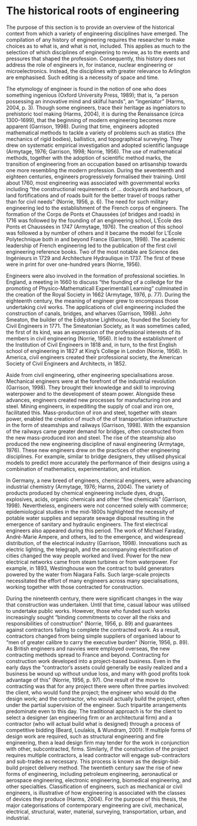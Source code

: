 # The historical roots of engineering {#engineering}

The purpose of this section is to provide an overview of the
historical context from which a variety of engineering disciplines
have emerged. The compilation of any history of engineering requires
the researcher to make choices as to what is, and what is not,
included. This applies as much to the selection of which disciplines
of engineering to review, as to the events and pressures that shaped
the profession. Consequently, this history does not address the role
of engineers in, for instance, nuclear engineering or
microelectronics. Instead, the disciplines with greater relevance to
Arlington are emphasised. Such editing is a necessity of space and
time.

The etymology of engineer is found in the notion of one who does
something ingenious (Oxford University Press, 1989); that is, “a
person possessing an innovative mind and skilful hands”, an
“ingeniator” (Harms, 2004, p. 3). Though some engineers, trace their
heritage as ingeniators to prehistoric tool making (Harms, 2004), it
is during the Renaissance (circa 1300–1699), that the beginning of
modern engineering becomes more apparent (Garrison, 1998). During that
time, engineers adopted mathematical methods to tackle a variety of
problems such as statics (the mechanics of rigid bodies), ballistics,
and topographical surveying. They drew on systematic empirical
investigation and adopted scientific language (Armytage, 1976;
Garrison, 1998; Norrie, 1956). The use of mathematical methods,
together with the adoption of scientific method marks, the transition
of engineering from an occupation based on artisanship towards one
more resembling the modern profession. During the seventeenth and
eighteen centuries, engineers progressively formalised their training.
Until about 1760, most engineering was associated with governmental
works including “the constructional requirements of … dockyards and
harbours, of land fortifications and of roads built for the better
travel of troops rather than for civil needs” (Norrie, 1956, p. 6).
The need for such military engineering led to the establishment of the
French corps of engineers. The formation of the Corps de Ponts et
Chaussées (of bridges and roads) in 1716 was followed by the founding
of an engineering school, L’École des Ponts et Chaussées in 1747
(Armytage, 1976). The creation of this school was followed a by number
of others and it became the model for L’École Polytechnique both in
and beyond France (Garrison, 1998). The academic leadership of French
engineering led to the publication of the first civil engineering
reference books. Two of the most notable are Science des Ingénieurs in
1729 and Architecture Hydraulique in 1737. The first of these were in
print for over one-hundred years (Norrie, 1956).

Engineers were also involved in the formation of professional
societies. In England, a meeting in 1660 to discuss “the founding of a
colledge for the promoting of Physico-Mathematicall Experimentall
Learning” culminated in the creation of the Royal Society in 1662
(Armytage, 1976, p. 77). During the eighteenth century, the meaning of
engineer grew to encompass those undertaking civil works. The
applications of civil engineering included the construction of canals,
bridges, and wharves (Garrison, 1998). John Smeaton, the builder of
the Eddystone Lighthouse, founded the Society for Civil Engineers
in 1771. The Smeatonian Society, as it was sometimes called, the first
of its kind, was an expression of the professional interests of its
members in civil engineering (Norrie, 1956). It led to the
establishment of the Institution of Civil Engineers in 1818 and, in
turn, to the first English school of engineering in 1827 at King’s
College in London (Norrie, 1956). In America, civil engineers created
their professional society, the American Society of Civil Engineers
and Architects, in 1852.

Aside from civil engineering, other engineering specialisations arose.
Mechanical engineers were at the forefront of the industrial
revolution (Garrison, 1998). They brought their knowledge and skill to
improving waterpower and to the development of steam power. Alongside
these advances, engineers created new processes for manufacturing iron
and steel. Mining engineers, in expediting the supply of coal and iron
ore, facilitated this. Mass-production of iron and steel, together
with steam power, enabled the creation of much of the of
transportation infrastructure in the form of steamships and railways
(Garrison, 1998). With the expansion of the railways came greater
demand for bridges, often constructed from the new mass-produced iron
and steel. The rise of the steamship also produced the new engineering
discipline of naval engineering (Armytage, 1976). These new engineers
drew on the practices of other engineering disciplines. For example,
similar to bridge designers, they utilised physical models to predict
more accurately the performance of their designs using a combination
of mathematics, experimentation, and intuition.

In Germany, a new breed of engineers, chemical engineers, were
advancing industrial chemistry (Armytage, 1976; Harms, 2004). The
variety of products produced by chemical engineering include dyes,
drugs, explosives, acids, organic chemicals and other “fine chemicals”
(Garrison, 1998). Nevertheless, engineers were not concerned solely
with commerce; epidemiological studies in the mid-1800s highlighted
the necessity of potable water supplies and separate sewage disposal
resulting in the emergence of sanitary and hydraulic engineers. The
first electrical engineers also appeared during this period. The work
of Michael Faraday, André-Marie Ampere, and others, led to the
emergence, and widespread distribution, of the electrical industry
(Garrison, 1998). Innovations such as electric lighting, the
telegraph, and the accompanying electrification of cities changed the
way people worked and lived. Power for the new electrical networks
came from steam turbines or from waterpower. For example, in 1893,
Westinghouse won the contract to build generators powered by the water
from Niagara Falls. Such large-scale projects necessitated the effort
of many engineers across many specialisations, working together with
those contracted for construction.

During the nineteenth century, there were significant changes in the
way that construction was undertaken. Until that time, casual labour
was utilised to undertake public works. However, those who funded such
works increasingly sought “binding commitments to cover all the risks
and responsibilities of construction” (Norrie, 1956, p. 89) and
guarantees against contractors failing to complete the contracted
work. As a result, contractors changed from being simple suppliers of
organised labour to “men of greater calibre to carry the executive
burden” (Norrie, 1956, p. 89). As British engineers and navvies were
employed overseas, the new contracting methods spread to France and
beyond. Contracting for construction work developed into a
project-based business. Even in the early days the “contractor’s
assets could generally be easily realized and a business be wound up
without undue loss, and many with good profits took advantage of this”
(Norrie, 1956, p. 97). One result of the move to contracting was that
for any project there were often three parties involved: the client,
who would fund the project; the engineer who would do the design work;
and the contractor, who would actually build the project, often under
the partial supervision of the engineer. Such tripartite arrangements
predominate even to this day. The traditional approach is for the
client to select a designer (an engineering firm or an architectural
firm) and a contractor (who will actual build what is designed)
through a process of competitive bidding (Beard, Loulakis, & Wundram,
2001). If multiple forms of design work are required, such as
structural engineering and fire engineering, then a lead design firm
may tender for the work in conjunction with other, subcontracted,
firms. Similarly, if the construction of the project requires multiple
contractors, a lead contractor will engage sub-contractors and
sub-trades as necessary. This process is known as the design-bid-build
project delivery method. The twentieth century saw the rise of new
forms of engineering, including petroleum engineering, aeronautical or
aerospace engineering, electronic engineering, biomedical engineering,
and other specialties. Classification of engineers, such as mechanical
or civil engineers, is illustrative of how engineering is associated
with the classes of devices they produce (Harms, 2004). For the
purpose of this thesis, the major categorisations of contemporary
engineering are civil, mechanical, electrical, structural, water,
material, surveying, transportation, urban, and industrial. 
